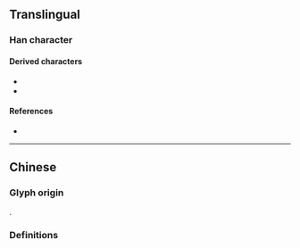 {{also|芻}}
{{character info}}
==Translingual==

===Han character===
{{Han char|rn=18|rad=刀|as=03|sn=5|four=27177|canj=NSM|ids=⿱⺈彐}}

====Derived characters====
* {{l|mul|[[㑇]], [[𫩩]], [[㛀]], [[㤘]], [[𫼝]], [[𪺸]], [[𰗙]], [[𬊂]], [[𬌝]], [[𰮙]], [[𬑍]], [[𫀬]], [[𬡎]], [[𬖖]], [[䋓]], [[绉]], [[𰰌]], [[诌]], [[趋]], [[𬦩]], [[𫓮]], [[驺]], [[𱆍]], [[𱌭]]}}
* {{l|mul|[[邹]], [[𭣦]], [[𰄲]], [[皱]], [[𢎍]], [[雏]], [[𩿿]], [[𬸅]], [[𫇴]], [[𥬠]], [[急]], [[𤵰]], [[煞]], [[𪹉]], [[𤋣]], [[𬊹]], [[𤍹]]}}

====References====
* {{Han ref|kx=0137.021|hdz=10323.120|uh=520D|ud=21005}}

----

==Chinese==

===Glyph origin===
{{Han simp}}.

===Definitions===
{{zh-see|芻}}